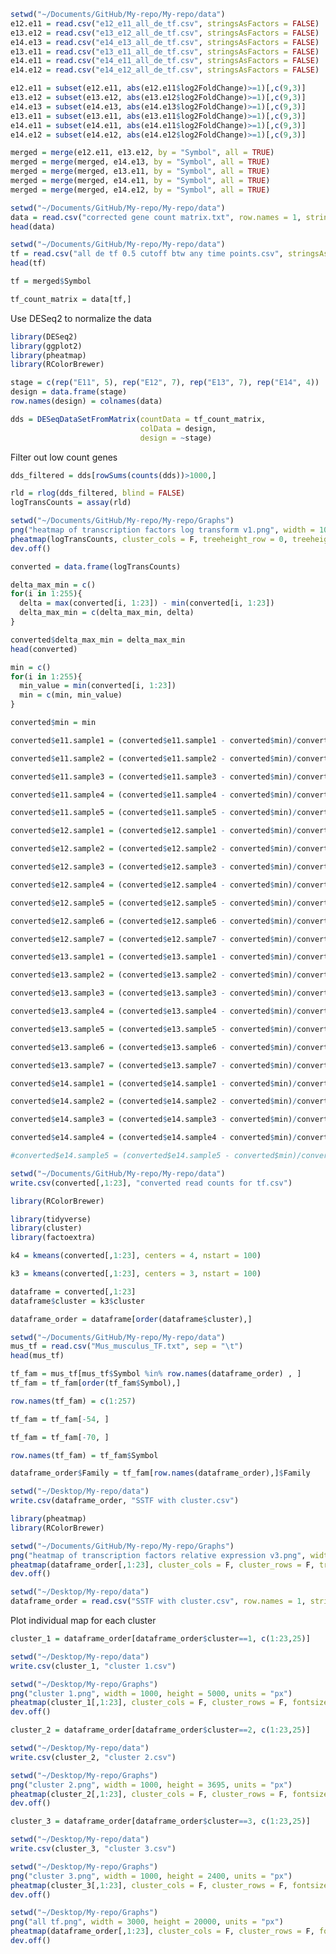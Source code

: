 
```r
setwd("~/Documents/GitHub/My-repo/My-repo/data")
e12.e11 = read.csv("e12_e11_all_de_tf.csv", stringsAsFactors = FALSE)
e13.e12 = read.csv("e13_e12_all_de_tf.csv", stringsAsFactors = FALSE)
e14.e13 = read.csv("e14_e13_all_de_tf.csv", stringsAsFactors = FALSE)
e13.e11 = read.csv("e13_e11_all_de_tf.csv", stringsAsFactors = FALSE)
e14.e11 = read.csv("e14_e11_all_de_tf.csv", stringsAsFactors = FALSE)
e14.e12 = read.csv("e14_e12_all_de_tf.csv", stringsAsFactors = FALSE)
```


```r

e12.e11 = subset(e12.e11, abs(e12.e11$log2FoldChange)>=1)[,c(9,3)]
e13.e12 = subset(e13.e12, abs(e13.e12$log2FoldChange)>=1)[,c(9,3)]
e14.e13 = subset(e14.e13, abs(e14.e13$log2FoldChange)>=1)[,c(9,3)]
e13.e11 = subset(e13.e11, abs(e13.e11$log2FoldChange)>=1)[,c(9,3)]
e14.e11 = subset(e14.e11, abs(e14.e11$log2FoldChange)>=1)[,c(9,3)]
e14.e12 = subset(e14.e12, abs(e14.e12$log2FoldChange)>=1)[,c(9,3)]

```

```r
merged = merge(e12.e11, e13.e12, by = "Symbol", all = TRUE)
merged = merge(merged, e14.e13, by = "Symbol", all = TRUE)
merged = merge(merged, e13.e11, by = "Symbol", all = TRUE)
merged = merge(merged, e14.e11, by = "Symbol", all = TRUE)
merged = merge(merged, e14.e12, by = "Symbol", all = TRUE)


```



```r
setwd("~/Documents/GitHub/My-repo/My-repo/data")
data = read.csv("corrected gene count matrix.txt", row.names = 1, stringsAsFactors = FALSE)[,1:23]
head(data)
```

```r
setwd("~/Documents/GitHub/My-repo/My-repo/data")
tf = read.csv("all de tf 0.5 cutoff btw any time points.csv", stringsAsFactors = FALSE, row.names = 1)
head(tf)
```

```r
tf = merged$Symbol
```

```r
tf_count_matrix = data[tf,]
```


Use DESeq2 to normalize the data
```r
library(DESeq2)
library(ggplot2)
library(pheatmap)
library(RColorBrewer)
```

```r
stage = c(rep("E11", 5), rep("E12", 7), rep("E13", 7), rep("E14", 4))
design = data.frame(stage)
row.names(design) = colnames(data)
```

```r
dds = DESeqDataSetFromMatrix(countData = tf_count_matrix,
                             colData = design,
                             design = ~stage)
```

Filter out low count genes
```r
dds_filtered = dds[rowSums(counts(dds))>1000,]

```


```r
rld = rlog(dds_filtered, blind = FALSE)
logTransCounts = assay(rld)
```

```r
setwd("~/Documents/GitHub/My-repo/My-repo/Graphs")
png("heatmap of transcription factors log transform v1.png", width = 1000, height = 5000, units = "px")
pheatmap(logTransCounts, cluster_cols = F, treeheight_row = 0, treeheight_col = 0, color = colorRampPalette(rev(brewer.pal(10, "RdYlGn")))(30))
dev.off()
```

```r
converted = data.frame(logTransCounts)
```

```r
delta_max_min = c()
for(i in 1:255){
  delta = max(converted[i, 1:23]) - min(converted[i, 1:23])
  delta_max_min = c(delta_max_min, delta)
}
```

```r
converted$delta_max_min = delta_max_min
head(converted)
```

```r
min = c()
for(i in 1:255){
  min_value = min(converted[i, 1:23])
  min = c(min, min_value)
}
```

```r
converted$min = min
```

```r
converted$e11.sample1 = (converted$e11.sample1 - converted$min)/converted$delta_max_min

converted$e11.sample2 = (converted$e11.sample2 - converted$min)/converted$delta_max_min

converted$e11.sample3 = (converted$e11.sample3 - converted$min)/converted$delta_max_min

converted$e11.sample4 = (converted$e11.sample4 - converted$min)/converted$delta_max_min

converted$e11.sample5 = (converted$e11.sample5 - converted$min)/converted$delta_max_min

converted$e12.sample1 = (converted$e12.sample1 - converted$min)/converted$delta_max_min

converted$e12.sample2 = (converted$e12.sample2 - converted$min)/converted$delta_max_min

converted$e12.sample3 = (converted$e12.sample3 - converted$min)/converted$delta_max_min

converted$e12.sample4 = (converted$e12.sample4 - converted$min)/converted$delta_max_min

converted$e12.sample5 = (converted$e12.sample5 - converted$min)/converted$delta_max_min

converted$e12.sample6 = (converted$e12.sample6 - converted$min)/converted$delta_max_min

converted$e12.sample7 = (converted$e12.sample7 - converted$min)/converted$delta_max_min

converted$e13.sample1 = (converted$e13.sample1 - converted$min)/converted$delta_max_min

converted$e13.sample2 = (converted$e13.sample2 - converted$min)/converted$delta_max_min

converted$e13.sample3 = (converted$e13.sample3 - converted$min)/converted$delta_max_min

converted$e13.sample4 = (converted$e13.sample4 - converted$min)/converted$delta_max_min

converted$e13.sample5 = (converted$e13.sample5 - converted$min)/converted$delta_max_min

converted$e13.sample6 = (converted$e13.sample6 - converted$min)/converted$delta_max_min

converted$e13.sample7 = (converted$e13.sample7 - converted$min)/converted$delta_max_min

converted$e14.sample1 = (converted$e14.sample1 - converted$min)/converted$delta_max_min

converted$e14.sample2 = (converted$e14.sample2 - converted$min)/converted$delta_max_min

converted$e14.sample3 = (converted$e14.sample3 - converted$min)/converted$delta_max_min

converted$e14.sample4 = (converted$e14.sample4 - converted$min)/converted$delta_max_min

#converted$e14.sample5 = (converted$e14.sample5 - converted$min)/converted$delta_max_min

```


```r
setwd("~/Documents/GitHub/My-repo/My-repo/data")
write.csv(converted[,1:23], "converted read counts for tf.csv")
```


```r
library(RColorBrewer)
```

```r
library(tidyverse)
library(cluster)
library(factoextra)
```

```r
k4 = kmeans(converted[,1:23], centers = 4, nstart = 100)
```

```r
k3 = kmeans(converted[,1:23], centers = 3, nstart = 100)
```

```r
dataframe = converted[,1:23]
dataframe$cluster = k3$cluster
```

```r
dataframe_order = dataframe[order(dataframe$cluster),]
```

```r
setwd("~/Documents/GitHub/My-repo/My-repo/data")
mus_tf = read.csv("Mus_musculus_TF.txt", sep = "\t")
head(mus_tf)
```

```r
tf_fam = mus_tf[mus_tf$Symbol %in% row.names(dataframe_order) , ]
tf_fam = tf_fam[order(tf_fam$Symbol),]
```

```r
row.names(tf_fam) = c(1:257)
```

```r
tf_fam = tf_fam[-54, ]
```

```r
tf_fam = tf_fam[-70, ]
```

```r
row.names(tf_fam) = tf_fam$Symbol
```

```r
dataframe_order$Family = tf_fam[row.names(dataframe_order),]$Family
```

```r
setwd("~/Desktop/My-repo/data")
write.csv(dataframe_order, "SSTF with cluster.csv")
```

```r
library(pheatmap)
library(RColorBrewer)
```

 
```r
setwd("~/Documents/GitHub/My-repo/My-repo/Graphs")
png("heatmap of transcription factors relative expression v3.png", width = 1000, height = 5000, units = "px")
pheatmap(dataframe_order[,1:23], cluster_cols = F, cluster_rows = F, treeheight_row = 0, treeheight_col = 0, color = colorRampPalette(rev(brewer.pal(10, "RdYlGn")))(30))
dev.off()
```


```r
setwd("~/Desktop/My-repo/data")
dataframe_order = read.csv("SSTF with cluster.csv", row.names = 1, stringsAsFactors = FALSE)

```

Plot individual map for each cluster

```r
cluster_1 = dataframe_order[dataframe_order$cluster==1, c(1:23,25)]
```


```r
setwd("~/Desktop/My-repo/data")
write.csv(cluster_1, "cluster 1.csv")
```

```r
setwd("~/Desktop/My-repo/Graphs")
png("cluster 1.png", width = 1000, height = 5000, units = "px")
pheatmap(cluster_1[,1:23], cluster_cols = F, cluster_rows = F, fontsize = 40,fontsize_row = 40, treeheight_row = 0, treeheight_col = 0, color = colorRampPalette(rev(brewer.pal(10, "RdYlGn")))(30))
dev.off()
```

```r
cluster_2 = dataframe_order[dataframe_order$cluster==2, c(1:23,25)]
```


```r
setwd("~/Desktop/My-repo/data")
write.csv(cluster_2, "cluster 2.csv")
```

```r
setwd("~/Desktop/My-repo/Graphs")
png("cluster 2.png", width = 1000, height = 3695, units = "px")
pheatmap(cluster_2[,1:23], cluster_cols = F, cluster_rows = F, fontsize = 40,fontsize_row = 40, treeheight_row = 0, treeheight_col = 0, color = colorRampPalette(rev(brewer.pal(10, "RdYlGn")))(30))
dev.off()
```
```r
cluster_3 = dataframe_order[dataframe_order$cluster==3, c(1:23,25)]
```


```r
setwd("~/Desktop/My-repo/data")
write.csv(cluster_3, "cluster 3.csv")
```

```r
setwd("~/Desktop/My-repo/Graphs")
png("cluster 3.png", width = 1000, height = 2400, units = "px")
pheatmap(cluster_3[,1:23], cluster_cols = F, cluster_rows = F, fontsize = 40,fontsize_row = 40, treeheight_row = 0, treeheight_col = 0, color = colorRampPalette(rev(brewer.pal(10, "RdYlGn")))(30))
dev.off()
```




```r
setwd("~/Desktop/My-repo/Graphs")
png("all tf.png", width = 3000, height = 20000, units = "px")
pheatmap(dataframe_order[,1:23], cluster_cols = F, cluster_rows = F, fontsize = 70,fontsize_row = 70, treeheight_row = 0, treeheight_col = 0, color = colorRampPalette(rev(brewer.pal(10, "RdYlGn")))(30))
dev.off()
```

